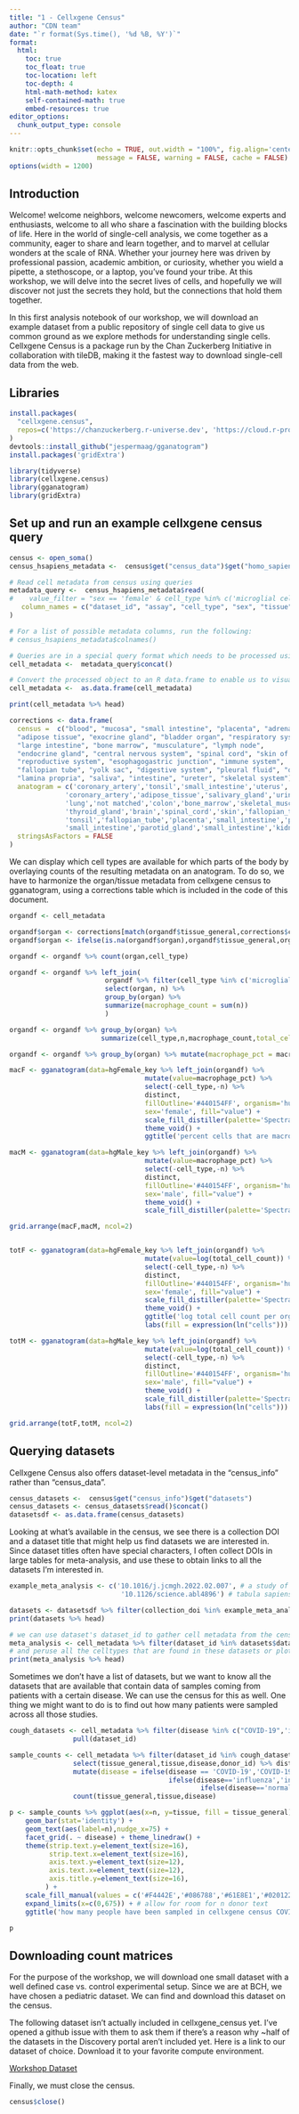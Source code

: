 ```yaml
---
title: "1 - Cellxgene Census"
author: "CDN team"
date: "`r format(Sys.time(), '%d %B, %Y')`"
format:
  html:
    toc: true
    toc_float: true
    toc-location: left
    toc-depth: 4
    html-math-method: katex
    self-contained-math: true
    embed-resources: true
editor_options: 
  chunk_output_type: console
---
```


```r
knitr::opts_chunk$set(echo = TRUE, out.width = "100%", fig.align='center', 
                      message = FALSE, warning = FALSE, cache = FALSE)
options(width = 1200)
```

## Introduction

Welcome! welcome neighbors, welcome newcomers, welcome experts and enthusiasts, welcome to all who share a fascination with the building blocks of life. Here in the world of single-cell analysis, we come together as a community, eager to share and learn together, and to marvel at cellular wonders at the scale of RNA. Whether your journey here was driven by professional passion, academic ambition, or curiosity, whether you wield a pipette, a stethoscope, or a laptop, you've found your tribe. At this workshop, we will delve into the secret lives of cells, and hopefully we will discover not just the secrets they hold, but the connections that hold them together. 

In this first analysis notebook of our workshop, we will download an example dataset from a public repository of single cell data to give us common ground as we explore methods for understanding single cells. Cellxgene Census is a package run by the Chan Zuckerberg Initiative in collaboration with tileDB, making it the fastest way to download single-cell data from the web. 

## Libraries
```r
install.packages(
  "cellxgene.census",
  repos=c('https://chanzuckerberg.r-universe.dev', 'https://cloud.r-project.org')
)
devtools::install_github("jespermaag/gganatogram")
install.packages('gridExtra')
```

```r
library(tidyverse)
library(cellxgene.census)
library(gganatogram)
library(gridExtra)
```

## Set up and run an example cellxgene census query
```r
census <- open_soma()
census_hsapiens_metadata <-  census$get("census_data")$get("homo_sapiens")$get("obs")

# Read cell metadata from census using queries
metadata_query <-  census_hsapiens_metadata$read(
#    value_filter = "sex == 'female' & cell_type %in% c('microglial cell', 'macrophage')", - you can also filter by cell type
   column_names = c("dataset_id", "assay", "cell_type", "sex", "tissue", "tissue_general", "suspension_type", "disease", "donor_id")
)

# For a list of possible metadata columns, run the following:
# census_hsapiens_metadata$colnames()

# Queries are in a special query format which needs to be processed using cellxgene functions
cell_metadata <-  metadata_query$concat()

# Convert the processed object to an R data.frame to enable us to visualize numbers
cell_metadata <-  as.data.frame(cell_metadata)

print(cell_metadata %>% head)
```


```r
corrections <- data.frame(
  census =  c("blood", "mucosa", "small intestine", "placenta", "adrenal gland", "vasculature", 
  "adipose tissue", "exocrine gland", "bladder organ", "respiratory system", "eye", 
  "large intestine", "bone marrow", "musculature", "lymph node", 
  "endocrine gland", "central nervous system", "spinal cord", "skin of body", 
  "reproductive system", "esophagogastric junction", "immune system",  
  "fallopian tube", "yolk sac", "digestive system", "pleural fluid", "omentum", 
  "lamina propria", "saliva", "intestine", "ureter", "skeletal system"),
  anatogram = c('coronary_artery','tonsil','small_intestine','uterus','adrenal_gland',
              'coronary_artery','adipose_tissue','salivary_gland','urinary_bladder',
              'lung','not matched','colon','bone_marrow','skeletal_muscle','lymph_node',
              'thyroid_gland','brain','spinal_cord','skin','fallopian_tube','gastroesophageal junction',
              'tonsil','fallopian_tube','placenta','small_intestine','pleura','pleura',
              'small_intestine','parotid_gland','small_intestine','kidney','bone'),
  stringsAsFactors = FALSE
)
```
We can display which cell types are available for which parts of the body by overlaying counts of the resulting metadata on an anatogram. To do so, we have to harmonize the organ/tissue metadata from cellxgene census to gganatogram, using a corrections table which is included in the code of this document.
```r
organdf <- cell_metadata

organdf$organ <- corrections[match(organdf$tissue_general,corrections$census),]$anatogram
organdf$organ <- ifelse(is.na(organdf$organ),organdf$tissue_general,organdf$organ)

organdf <- organdf %>% count(organ,cell_type)

organdf <- organdf %>% left_join(
                        organdf %>% filter(cell_type %in% c('microglial cell','macrophage')) %>% 
                        select(organ, n) %>%
                        group_by(organ) %>%
                        summarize(macrophage_count = sum(n))
                        )

organdf <- organdf %>% group_by(organ) %>% 
                       summarize(cell_type,n,macrophage_count,total_cell_count=sum(n))

organdf <- organdf %>% group_by(organ) %>% mutate(macrophage_pct = macrophage_count/total_cell_count)

macF <- gganatogram(data=hgFemale_key %>% left_join(organdf) %>% 
                                  mutate(value=macrophage_pct) %>% 
                                  select(-cell_type,-n) %>% 
                                  distinct, 
                                  fillOutline='#440154FF', organism='human', 
                                  sex='female', fill="value") + 
                                  scale_fill_distiller(palette='Spectral',limits=c(0,1)) + 
                                  theme_void() + 
                                  ggtitle('percent cells that are macrophages per organ in the census')

macM <- gganatogram(data=hgMale_key %>% left_join(organdf) %>% 
                                  mutate(value=macrophage_pct) %>% 
                                  select(-cell_type,-n) %>% 
                                  distinct, 
                                  fillOutline='#440154FF', organism='human', 
                                  sex='male', fill="value") + 
                                  theme_void() + 
                                  scale_fill_distiller(palette='Spectral',limits=c(0,1))

grid.arrange(macF,macM, ncol=2)


totF <- gganatogram(data=hgFemale_key %>% left_join(organdf) %>% 
                                  mutate(value=log(total_cell_count)) %>% 
                                  select(-cell_type,-n) %>% 
                                  distinct, 
                                  fillOutline='#440154FF', organism='human', 
                                  sex='female', fill="value") + 
                                  scale_fill_distiller(palette='Spectral') + 
                                  theme_void() + 
                                  ggtitle('log total cell count per organ in the census') +
                                  labs(fill = expression(ln("cells")))

totM <- gganatogram(data=hgMale_key %>% left_join(organdf) %>% 
                                  mutate(value=log(total_cell_count)) %>% 
                                  select(-cell_type,-n) %>% 
                                  distinct, 
                                  fillOutline='#440154FF', organism='human', 
                                  sex='male', fill="value") + 
                                  theme_void() + 
                                  scale_fill_distiller(palette='Spectral') +
                                  labs(fill = expression(ln("cells")))

grid.arrange(totF,totM, ncol=2)

```

## Querying datasets

Cellxgene Census also offers dataset-level metadata in the "census_info" rather than "census_data". 

```r
census_datasets <-  census$get("census_info")$get("datasets")
census_datasets <- census_datasets$read()$concat()
datasetsdf <- as.data.frame(census_datasets)
```

Looking at what's available in the census, we see there is a collection DOI and a dataset title that might help us find datasets we are interested in. Since dataset titles often have special characters, I often collect DOIs in large tables for meta-analysis, and use these to obtain links to all the datasets I'm interested in.

```r
example_meta_analysis <- c('10.1016/j.jcmgh.2022.02.007', # a study of the colon epithelium
                            '10.1126/science.abl4896') # tabula sapiens, which has many datasets across tissues

datasets <- datasetsdf %>% filter(collection_doi %in% example_meta_analysis) %>% arrange(collection_doi)
print(datasets %>% head)

# we can use dataset's dataset_id to gather cell metadata from the census
meta_analysis <- cell_metadata %>% filter(dataset_id %in% datasets$dataset_id) 
# and peruse all the celltypes that are found in these datasets or plot some statistics
print(meta_analysis %>% head)


```

Sometimes we don't have a list of datasets, but we want to know all the datasets that are available that contain data of samples coming from patients with a certain disease. We can use the census for this as well. One thing we might want to do is to find out how many patients were sampled across all those studies.
```r
cough_datasets <- cell_metadata %>% filter(disease %in% c("COVID-19",'influenza')) %>% 
                pull(dataset_id)

sample_counts <- cell_metadata %>% filter(dataset_id %in% cough_datasets) %>%
                select(tissue_general,tissue,disease,donor_id) %>% distinct %>% # keep only one row per patient
                mutate(disease = ifelse(disease == 'COVID-19','COVID-19', # convert all disease names except covid, flu, and healthy to other
                                        ifelse(disease=='influenza','influenza',
                                                ifelse(disease=='normal','healthy','other')))) %>%
                count(tissue_general,tissue,disease)

p <- sample_counts %>% ggplot(aes(x=n, y=tissue, fill = tissue_general)) + 
    geom_bar(stat='identity') + 
    geom_text(aes(label=n),nudge_x=75) +
    facet_grid(. ~ disease) + theme_linedraw() +
    theme(strip.text.y=element_text(size=16),
          strip.text.x=element_text(size=16),
          axis.text.y=element_text(size=12),
          axis.text.x=element_text(size=12),
          axis.title.y=element_text(size=16),
         ) +
    scale_fill_manual(values = c('#F4442E','#086788','#61E8E1','#020122','#FC9E4F')) + 
    expand_limits(x=c(0,675)) + # allow for room for n donor text
    ggtitle('how many people have been sampled in cellxgene census COVID and flu experiments?')

p

```

## Downloading count matrices
For the purpose of the workshop, we will download one small dataset with a well defined case vs. control experimental setup. Since we are at BCH, we have chosen a pediatric dataset. We can find and download this dataset on the census.

The following dataset isn't actually included in cellxgene_census yet. I've opened a github issue with them to ask them if there's a reason why ~half of the datasets in the Discovery portal aren't included yet. Here is a link to our dataset of choice. Download it to your favorite compute environment.

[Workshop Dataset](https://cellxgene.cziscience.com/collections/4f889ffc-d4bc-4748-905b-8eb9db47a2ed)


Finally, we must close the census.
```r
census$close()
```

